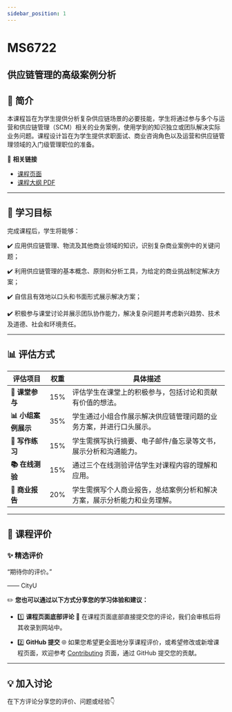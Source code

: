 ```yaml
---
sidebar_position: 1
---
```


# MS6722
## 供应链管理的高级案例分析

## **📘 简介**
本课程旨在为学生提供分析复杂供应链场景的必要技能，学生将通过参与多个与运营和供应链管理（SCM）相关的业务案例，使用学到的知识独立或团队解决实际业务问题。课程设计旨在为学生提供求职面试、商业咨询角色以及运营和供应链管理领域的入门级管理职位的准备。

🔗 **相关链接**
- [课程页面](https://www.cityu.edu.hk/catalogue/pg/202425/course/MS6722.htm)
- [课程大纲 PDF](https://www.cityu.edu.hk/catalogue/pg/202425/course/MS6722.pdf)

---

## **🎯 学习目标**

完成课程后，学生将能够：

✔️ 应用供应链管理、物流及其他商业领域的知识，识别复杂商业案例中的关键问题；

✔️ 利用供应链管理的基本概念、原则和分析工具，为给定的商业挑战制定解决方案；

✔️ 自信且有效地以口头和书面形式展示解决方案；

✔️ 积极参与课堂讨论并展示团队协作能力，解决复杂问题并考虑新兴趋势、技术及道德、社会和环境责任。

---

## **📊 评估方式**

| **评估项目**          | **权重** | **具体描述**                                                                                       |
|----------------------|---------|---------------------------------------------------------------------------------------------------|
| **📄 课堂参与**        | 15%     | 评估学生在课堂上的积极参与，包括讨论和贡献有价值的想法。                                           |
| **📊 小组案例展示**    | 35%     | 学生通过小组合作展示解决供应链管理问题的业务方案，并进行口头展示。                               |
| **📝 写作练习**        | 15%     | 学生需撰写执行摘要、电子邮件/备忘录等文书，展示分析和沟通能力。                                    |
| **📚 在线测验**        | 15%     | 通过三个在线测验评估学生对课程内容的理解和应用。                                                  |
| **📄 商业报告**        | 20%     | 学生需撰写个人商业报告，总结案例分析和解决方案，展示分析能力和业务理解。                        |

---

## **💬 课程评价**

### ✨ **精选评价**
<div className={commentStyles.commentBox}>
    <p className={commentStyles.commentText}>
        “期待你的评价。”
    </p>
    <p className={commentStyles.commentAuthor}>—— CityU</p>
</div>

✏️ **您也可以通过以下方式分享您的学习体验和建议：**

- 1️⃣ **课程页面底部评论**
💬 在课程页面底部直接提交您的评论，我们会审核后将其收录到网站中。

- 2️⃣ **GitHub 提交**
🌐 如果您希望更全面地分享课程评价，或希望修改或新增课程页面，欢迎参考 [Contributing](https://penjc.github.io/cityU-navigator/contributing) 页面，通过 GitHub 提交您的贡献。



---

## **💡 加入讨论**

在下方评论分享您的评价、问题或经验👇
<Utterances />
